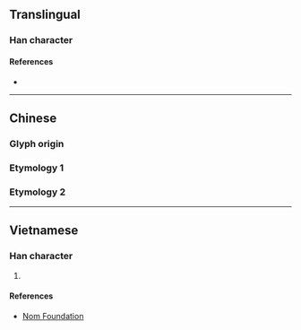 {{character info}}
==Translingual==

===Han character===
{{Han char|rn=64|rad=手|as=10|sn=13|four=|canj=QOIV|ids=⿰扌衾}}

====References====
* {{Han ref|kx=0445.370|dkj=12448|dj=0796.170|hdz=31934.040|uh=6407|ud=25607}}

----

==Chinese==

===Glyph origin===
{{Han etym}}

===Etymology 1===
{{zh-see|撳|v}}

===Etymology 2===
{{zh-see|冚|v}}

----

==Vietnamese==

===Han character===
{{vi-readings|rs=手10|reading=khấm}}

# {{rfdef|vi|sort=手10}}

====References====
* [http://nomfoundation.org/common/nom_details.php?codepoint=6407 Nom Foundation]